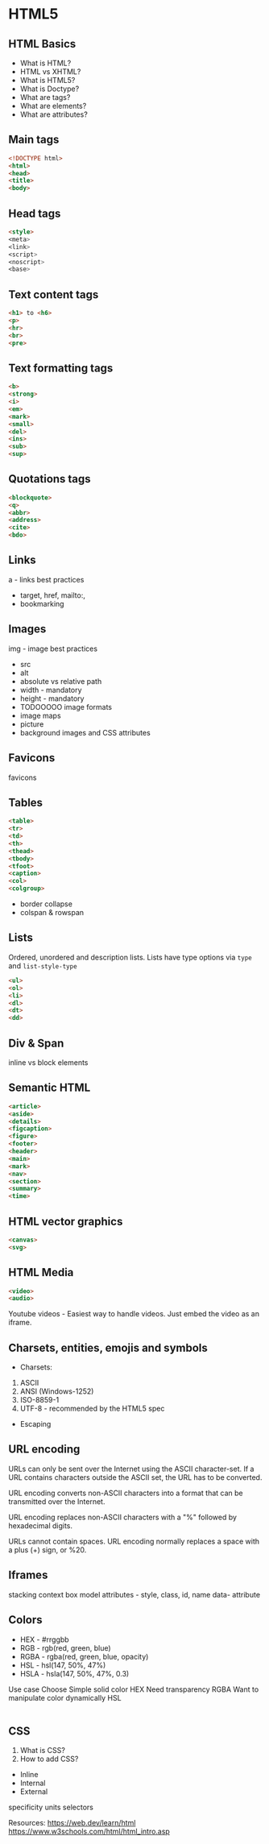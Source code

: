 
# HTML5

## HTML Basics
- What is HTML?
- HTML vs XHTML?
- What is HTML5?
- What is Doctype?
- What are tags?
- What are elements?
- What are attributes?

## Main tags
```html
<!DOCTYPE html>
<html>
<head>
<title>
<body>
```

## Head tags
```html
<style>
<meta>
<link>
<script>
<noscript>
<base>
```

## Text content tags
```html
<h1> to <h6>
<p>
<hr>
<br>
<pre>
```

## Text formatting tags
```html
<b>
<strong>
<i>
<em>
<mark>
<small>
<del>
<ins>
<sub>
<sup>
```

## Quotations tags
```html
<blockquote>
<q>
<abbr>
<address>
<cite>
<bdo>
```

## Links
a - links best practices
  - target, href, mailto:, 
  - bookmarking

## Images
img - image best practices
  - src
  - alt
  - absolute vs relative path
  - width - mandatory
  - height - mandatory
  - TODOOOOO image formats
  - image maps
  - picture 
  - background images and CSS attributes

## Favicons
favicons

## Tables
```html
<table>
<tr>
<td>
<th>
<thead>
<tbody>
<tfoot>
<caption>
<col>
<colgroup>
```

- border collapse
- colspan & rowspan

## Lists
Ordered, unordered and description lists.
Lists have type options via `type` and `list-style-type`

```html
<ul>
<ol>
<li>
<dl>
<dt>
<dd>
```

## Div & Span
inline vs block elements

## Semantic HTML
```html
<article>
<aside>
<details>
<figcaption>
<figure>
<footer>
<header>
<main>
<mark>
<nav>
<section>
<summary>
<time>
```

## HTML vector graphics
```html
<canvas>
<svg>
```

## HTML Media
```html
<video>
<audio>
```

Youtube videos - Easiest way to handle videos. Just embed the video as an iframe.

## Charsets, entities, emojis and symbols
- Charsets:
1. ASCII
2. ANSI (Windows-1252)
3. ISO-8859-1
4. UTF-8 - recommended by the HTML5 spec
- Escaping

## URL encoding
URLs can only be sent over the Internet using the ASCII character-set. If a URL contains characters outside the ASCII set, the URL has to be converted.

URL encoding converts non-ASCII characters into a format that can be transmitted over the Internet.

URL encoding replaces non-ASCII characters with a "%" followed by hexadecimal digits.

URLs cannot contain spaces. URL encoding normally replaces a space with a plus (+) sign, or %20.

## Iframes

stacking context
box model
attributes - style, class, id, name
data- attribute

## Colors
* HEX - #rrggbb
* RGB - rgb(red, green, blue)
* RGBA - rgba(red, green, blue, opacity)
* HSL - hsl(147, 50%, 47%)
* HSLA - hsla(147, 50%, 47%, 0.3)

<Table>
  <thead>
    <Table.Tr>
      <Table.Th>Use case</Table.Th>
      <Table.Th>Choose</Table.Th>
    </Table.Tr>
  </thead>
  <tbody>
    <Table.Tr>
      <Table.Td>Simple solid color</Table.Td>
      <Table.Td>HEX</Table.Td>
    </Table.Tr>
    <Table.Tr>
      <Table.Td>Need transparency</Table.Td>
      <Table.Td>RGBA</Table.Td>
    </Table.Tr>
    <Table.Tr>
      <Table.Td>Want to manipulate color dynamically</Table.Td>
      <Table.Td>HSL</Table.Td>
    </Table.Tr>
  </tbody>
</Table>

## CSS
1. What is CSS?
2. How to add CSS?
  * Inline
  * Internal
  * External

specificity
units
selectors

Resources:
https://web.dev/learn/html
https://www.w3schools.com/html/html_intro.asp